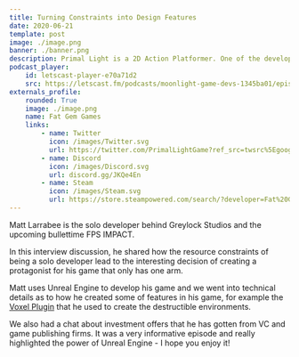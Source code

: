 ```yaml
---
title: Turning Constraints into Design Features
date: 2020-06-21
template: post
image: ./image.png
banner: ./banner.png
description: Primal Light is a 2D Action Platformer. One of the developers came on the show to discuss Godot, building games part-time and much more.
podcast_player:
    id: letscast-player-e70a71d2
    src: https://letscast.fm/podcasts/moonlight-game-devs-1345ba01/episodes/turning-constraints-into-game-features-cea97e17-7584-40d2-ab69-0a538dcc7c6a/player.js
externals_profile:
    rounded: True
    image: ./image.png
    name: Fat Gem Games
    links:
        - name: Twitter
          icon: /images/Twitter.svg
          url: https://twitter.com/PrimalLightGame?ref_src=twsrc%5Egoogle%7Ctwcamp%5Eserp%7Ctwgr%5Eauthor
        - name: Discord
          icon: /images/Discord.svg
          url: discord.gg/JKQe4En
        - name: Steam
          icon: /images/Steam.svg
          url: https://store.steampowered.com/search/?developer=Fat%20Gem
---
```


Matt Larrabee is the solo developer behind Greylock Studios and the upcoming bullettime FPS IMPACT.

<PrimalLight />

In this interview discussion, he shared how the resource constraints of being a solo developer lead to the interesting decision of creating a protagonist for his game that only has one arm.  
  
Matt uses Unreal Engine to develop his game and we went into technical details as to how he created some of features in his game, for example the [Voxel Plugin](https://voxelplugin.com/) that he used to create the destructible environments.  
  
We also had a chat about investment offers that he has gotten from VC and game publishing firms. It was a very informative episode and really highlighted the power of Unreal Engine - I hope you enjoy it! 